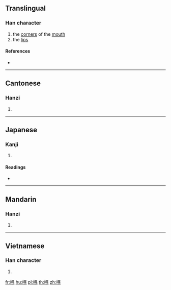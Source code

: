 {{character info/new}}
==Translingual==

===Han character===
{{Han char|rn=30|rad=口|as=05|sn=8|four=67047|canj=RRVP|ids=⿰口民}}

# the [[corner]]s of the [[mouth]]
# the [[lip]]s

====References====
* {{Han ref|kx=0181.240|dkj=03429|dj=0399.300|hdz=10609.060|uh=5461|ud=21601|bh=CBEA|bd=52202}}

----

==Cantonese==

===Hanzi===
{{yue-hanzi|jyut=[[man3]]|y=man3}}

# {{defn|lang=yue|sort=口05}}

----

==Japanese==

===Kanji===
{{ja-kanji|grade=|rs=口05}}

# {{defn|lang=ja|sort=口05}}

====Readings====
* {{ja-readings|on=[[ぶん]] (bun), [[もん]] (mon)|kun=[[くちばた]] (kuchibata)}}

----

==Mandarin==

===Hanzi===
{{cmn-hanzi|pin=[[wěn]] ([[wen3]])|wg=wen<sup>3</sup>}}

# {{defn|lang=cmn|sort=口05}}

----

==Vietnamese==

===Han character===
{{vi-hantu|[[răn]]|rs=口05}}

# {{defn|lang=vi|sort=口05}}

[[fr:呡]]
[[hu:呡]]
[[pl:呡]]
[[th:呡]]
[[zh:呡]]